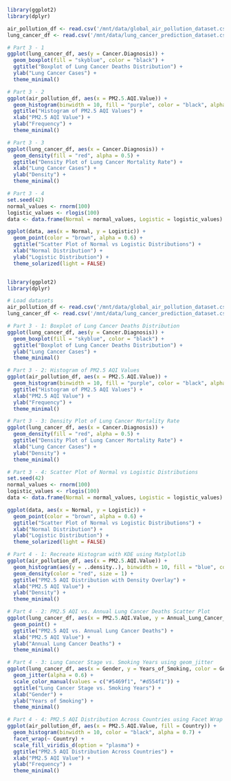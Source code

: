 ```r
library(ggplot2)
library(dplyr)

air_pollution_df <- read.csv('/mnt/data/global_air_pollution_dataset.csv')
lung_cancer_df <- read.csv('/mnt/data/lung_cancer_prediction_dataset.csv')

# Part 3 - 1
ggplot(lung_cancer_df, aes(y = Cancer.Diagnosis)) +
  geom_boxplot(fill = "skyblue", color = "black") +
  ggtitle("Boxplot of Lung Cancer Deaths Distribution") +
  ylab("Lung Cancer Cases") +
  theme_minimal()

# Part 3 - 2
ggplot(air_pollution_df, aes(x = PM2.5.AQI.Value)) +
  geom_histogram(binwidth = 10, fill = "purple", color = "black", alpha = 0.7) +
  ggtitle("Histogram of PM2.5 AQI Values") +
  xlab("PM2.5 AQI Value") +
  ylab("Frequency") +
  theme_minimal()

# Part 3 - 3
ggplot(lung_cancer_df, aes(x = Cancer.Diagnosis)) +
  geom_density(fill = "red", alpha = 0.5) +
  ggtitle("Density Plot of Lung Cancer Mortality Rate") +
  xlab("Lung Cancer Cases") +
  ylab("Density") +
  theme_minimal()

# Part 3 - 4
set.seed(42)
normal_values <- rnorm(100)
logistic_values <- rlogis(100)
data <- data.frame(Normal = normal_values, Logistic = logistic_values)

ggplot(data, aes(x = Normal, y = Logistic)) +
  geom_point(color = "brown", alpha = 0.6) +
  ggtitle("Scatter Plot of Normal vs Logistic Distributions") +
  xlab("Normal Distribution") +
  ylab("Logistic Distribution") +
  theme_solarized(light = FALSE)


library(ggplot2)
library(dplyr)

# Load datasets
air_pollution_df <- read.csv('/mnt/data/global_air_pollution_dataset.csv')
lung_cancer_df <- read.csv('/mnt/data/lung_cancer_prediction_dataset.csv')

# Part 3 - 1: Boxplot of Lung Cancer Deaths Distribution
ggplot(lung_cancer_df, aes(y = Cancer.Diagnosis)) +
  geom_boxplot(fill = "skyblue", color = "black") +
  ggtitle("Boxplot of Lung Cancer Deaths Distribution") +
  ylab("Lung Cancer Cases") +
  theme_minimal()

# Part 3 - 2: Histogram of PM2.5 AQI Values
ggplot(air_pollution_df, aes(x = PM2.5.AQI.Value)) +
  geom_histogram(binwidth = 10, fill = "purple", color = "black", alpha = 0.7) +
  ggtitle("Histogram of PM2.5 AQI Values") +
  xlab("PM2.5 AQI Value") +
  ylab("Frequency") +
  theme_minimal()

# Part 3 - 3: Density Plot of Lung Cancer Mortality Rate
ggplot(lung_cancer_df, aes(x = Cancer.Diagnosis)) +
  geom_density(fill = "red", alpha = 0.5) +
  ggtitle("Density Plot of Lung Cancer Mortality Rate") +
  xlab("Lung Cancer Cases") +
  ylab("Density") +
  theme_minimal()

# Part 3 - 4: Scatter Plot of Normal vs Logistic Distributions
set.seed(42)
normal_values <- rnorm(100)
logistic_values <- rlogis(100)
data <- data.frame(Normal = normal_values, Logistic = logistic_values)

ggplot(data, aes(x = Normal, y = Logistic)) +
  geom_point(color = "brown", alpha = 0.6) +
  ggtitle("Scatter Plot of Normal vs Logistic Distributions") +
  xlab("Normal Distribution") +
  ylab("Logistic Distribution") +
  theme_solarized(light = FALSE)

# Part 4 - 1: Recreate Histogram with KDE using Matplotlib
ggplot(air_pollution_df, aes(x = PM2.5.AQI.Value)) +
  geom_histogram(aes(y = ..density..), binwidth = 10, fill = "blue", color = "black", alpha = 0.7) +
  geom_density(color = "red", size = 1) +
  ggtitle("PM2.5 AQI Distribution with Density Overlay") +
  xlab("PM2.5 AQI Value") +
  ylab("Density") +
  theme_minimal()

# Part 4 - 2: PM2.5 AQI vs. Annual Lung Cancer Deaths Scatter Plot
ggplot(lung_cancer_df, aes(x = PM2.5.AQI.Value, y = Annual_Lung_Cancer_Deaths, color = Country)) +
  geom_point() +
  ggtitle("PM2.5 AQI vs. Annual Lung Cancer Deaths") +
  xlab("PM2.5 AQI Value") +
  ylab("Annual Lung Cancer Deaths") +
  theme_minimal()

# Part 4 - 3: Lung Cancer Stage vs. Smoking Years using geom_jitter
ggplot(lung_cancer_df, aes(x = Gender, y = Years_of_Smoking, color = Gender)) +
  geom_jitter(alpha = 0.6) +
  scale_color_manual(values = c("#5469f1", "#d554f1")) +
  ggtitle("Lung Cancer Stage vs. Smoking Years") +
  xlab("Gender") +
  ylab("Years of Smoking") +
  theme_minimal()

# Part 4 - 4: PM2.5 AQI Distribution Across Countries using Facet Wrap
ggplot(air_pollution_df, aes(x = PM2.5.AQI.Value, fill = Country)) +
  geom_histogram(binwidth = 10, color = "black", alpha = 0.7) +
  facet_wrap(~ Country) +
  scale_fill_viridis_d(option = "plasma") +
  ggtitle("PM2.5 AQI Distribution Across Countries") +
  xlab("PM2.5 AQI Value") +
  ylab("Frequency") +
  theme_minimal()



```
